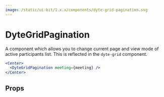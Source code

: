 ```yaml
---
image: /static/ui-kit/1.x.x/components/dyte-grid-pagination.svg
---
```


# DyteGridPagination

A component which allows you to change current page and view mode of active
participants list. This is reflected in the `dyte-grid` component.

```jsx live
<Center>
  <DyteGridPagination meeting={meeting} />
</Center>
```

## Props

<PropsTable of="dyte-grid-pagination" />
